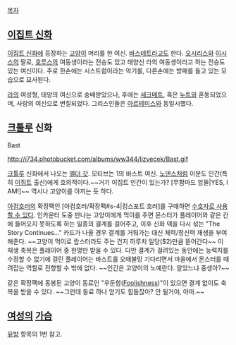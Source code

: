 [[목차]]
== [[이집트 신화]] ==
[[이집트 신화]]에 등장하는 [[고양이]] 머리를 한 여신. [[바스테트]]라고도 한다.
[[오시리스]]와 [[이시스]]의 딸로, [[호루스]]의 여동생이라는 전승도 있고 태양신 라의 여동생이라고 하는 전승도 있는 여신이다. 주로 한손에는 시스트럼이라는 악기를, 다른손에는 방패를 들고 있는 모습으로 묘사된다.

[[라]]의 여성형, 태양의 여신으로 숭배받았으나, 후에는 [[세크메트]], 혹은 [[누트]]와 혼동되었으며, 사랑의 여신으로 변질되었다. 그리스인들은 [[아르테미스]]와 동일시했다.

== [[크툴루]] 신화 ==
Bast

http://i734.photobucket.com/albums/ww344/lizvecek/Bast.gif

[[크툴루]] 신화에서 나오는 [[엘더 갓]].
모티브는 1의 바스트 여신. [[노덴스]]처럼 이분도 인간(특히 [[이집트]] 출신)에게 호의적이다.~~거기 이집트 인간이 있는가? [무함마드 압둘|YES, I AM!]~~ 역시나 고양이를 아끼는 듯 하다.

[[아컴호러]]의 확장팩인 [아컴호러/확장팩#s-4|킹스포트 호러]를 구매하면 [http://www.arkhamhorrorwiki.com/Bast 수호자로 사용할 수 있다]. 인카운터 도중 만나는 고양이에게 먹이를 주면 몬스터가 플레이어와 같은 칸에 들어오지 못하도록 하는 일종의 결계를 걸어주고, 이후 신화 덱을 다시 섞는 "The Story Continues…" 카드가 나올 경우 결계를 거둬가는 대신 체력/정신력 재생을 부여해준다. ~~고양이 먹이로 랍스터라도 주는 건지 하루치 일당($2)만큼 뜯어간다~~ 이 재생 축복은 플레이어 중 한명만 받을 수 있다. 다만 결계가 걸려있는 동안에는 능력치를 수정할 수 없기에 걸린 플레이어는 바스트를 오매불망 기다리면서 마을에서 몬스터를 때려잡는 역할로 전향할 수 밖에 없다. ~~인간은 고양이의 노예란다. 알았느냐 중생아?~~

같은 확장팩에 동봉된 고양이 동료인 "우둔함([http://www.arkhamhorrorwiki.com/Foolishness Foolishness])"이 있으면 결계 없이도 축복을 받을 수 있다. ~~그런데 동료 하나 얻기도 힘들잖아? 안 될거야, 아마.~~

== [[여성]]의 [[가슴]] ==
[[유방]] 항목의 1번 참고.
